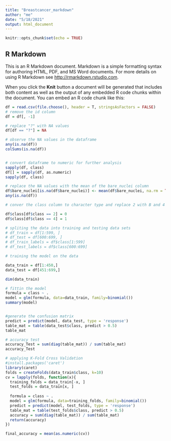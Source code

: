 ```yaml
---
title: "Breastcancer_markdown"
author: "me"
date: "5/18/2021"
output: html_document
---
```


```r
knitr::opts_chunk$set(echo = TRUE)
```

## R Markdown

This is an R Markdown document. Markdown is a simple formatting syntax for authoring HTML, PDF, and MS Word documents. For more details on using R Markdown see <http://rmarkdown.rstudio.com>.

When you click the **Knit** button a document will be generated that includes both content as well as the output of any embedded R code chunks within the document. You can embed an R code chunk like this:

```r
df = read.csv(file.choose(), header = T, stringsAsFactors = FALSE)
# remove the id column
df = df[, -1]

# replace "?" with NA values
df[df == "?"] = NA

# observe the NA values in the dataframe
any(is.na(df))
colSums(is.na(df))


# convert dataframe to numeric for further analysis
sapply(df, class)
df[] = sapply(df, as.numeric)
sapply(df, class)

# replace the NA values with the mean of the bare_nuclei column
df$bare_nuclei[is.na(df$bare_nuclei)] <- mean(df$bare_nuclei, na.rm = TRUE)
any(is.na(df))

# conver the class column to character type and replace 2 with B and 4 with M

df$class[df$class == 2] = 0
df$class[df$class == 4] = 1

# spliting the data into training and testing data sets
# df_train = df[1:599, ]
# df_test = df[600:699, ]
# df_train_labels = df$class[1:599]
# df_test_labels = df$class[600:699]

# training the model on the data

data_train = df[1:450,]
data_test = df[451:699,]

dim(data_train)

# fittin the model
formula = class ~ .
model = glm(formula, data=data_train, family=binomial())
summary(model)


#generate the confusion matrix
predict = predict(model, data_test, type = 'response')
table_mat = table(data_test$class, predict > 0.5)
table_mat

# accuracy test
accuracy_Test = sum(diag(table_mat)) / sum(table_mat)
accuracy_Test

# applying K-Fold Cross Validation
#install.packages('caret')
library(caret)
folds = createFolds(data_train$class, k=10)
cv = lapply(folds, function(x){
  training_folds = data_train[-x, ]
  test_folds = data_train[x, ]
  
  formula = class ~ .
  model = glm(formula, data=training_folds, family=binomial())
  predict = predict(model, test_folds, type = 'response')
  table_mat = table(test_folds$class, predict > 0.5)
  accuracy = sum(diag(table_mat)) / sum(table_mat)
  return(accuracy)
})

final_accuracy = mean(as.numeric(cv))


```

